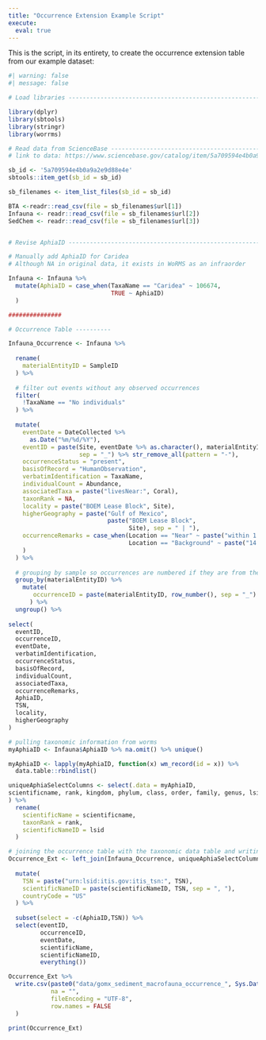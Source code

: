 ```yaml
---
title: "Occurrence Extension Example Script"
execute: 
  eval: true
---
```


This is the script, in its entirety, to create the occurrence extension table from our example dataset:

```r
#| warning: false
#| message: false

# Load libraries ----------------------------------------------------------

library(dplyr)
library(sbtools)
library(stringr)
library(worrms)

# Read data from ScienceBase ----------------------------------------------
# link to data: https://www.sciencebase.gov/catalog/item/5a709594e4b0a9a2e9d88e4e

sb_id <- '5a709594e4b0a9a2e9d88e4e'
sbtools::item_get(sb_id = sb_id)

sb_filenames <- item_list_files(sb_id = sb_id)

BTA <-readr::read_csv(file = sb_filenames$url[1])
Infauna <- readr::read_csv(file = sb_filenames$url[2])
SedChem <- readr::read_csv(file = sb_filenames$url[3])


# Revise AphiaID ----------------------------------------------------------

# Manually add AphiaID for Caridea
# Although NA in original data, it exists in WoRMS as an infraorder

Infauna <- Infauna %>% 
  mutate(AphiaID = case_when(TaxaName == "Caridea" ~ 106674,
                             TRUE ~ AphiaID)
  )

###############

# Occurrence Table ----------  

Infauna_Occurrence <- Infauna %>% 
  
  rename(
    materialEntityID = SampleID
  ) %>% 
  
  # filter out events without any observed occurrences
  filter(
    !TaxaName == "No individuals"
  ) %>% 
  
  mutate(
    eventDate = DateCollected %>% 
      as.Date("%m/%d/%Y"),
    eventID = paste(Site, eventDate %>% as.character(), materialEntityID,
                    sep = "_") %>% str_remove_all(pattern = "-"),
    occurrenceStatus = "present",
    basisOfRecord = "HumanObservation",
    verbatimIdentification = TaxaName,
    individualCount = Abundance,
    associatedTaxa = paste("livesNear:", Coral),
    taxonRank = NA,
    locality = paste("BOEM Lease Block", Site),
    higherGeography = paste("Gulf of Mexico",
                            paste("BOEM Lease Block",
                                  Site), sep = " | "),
    occurrenceRemarks = case_when(Location == "Near" ~ paste("within 1 meter of", Coral),
                                  Location == "Background" ~ paste("14 to 1000 meters away from", Coral)
    )
  ) %>% 
  
  # grouping by sample so occurrences are numbered if they are from the same sample
  group_by(materialEntityID) %>% 
    mutate(
       occurrenceID = paste(materialEntityID, row_number(), sep = "_")
      ) %>% 
  ungroup() %>% 
  
select(
  eventID,
  occurrenceID,
  eventDate,
  verbatimIdentification,
  occurrenceStatus,
  basisOfRecord,
  individualCount,
  associatedTaxa,
  occurrenceRemarks,
  AphiaID,
  TSN,
  locality,
  higherGeography
)

# pulling taxonomic information from worms
myAphiaID <- Infauna$AphiaID %>% na.omit() %>% unique()

myAphiaID <- lapply(myAphiaID, function(x) wm_record(id = x)) %>% 
  data.table::rbindlist()

uniqueAphiaSelectColumns <- select(.data = myAphiaID,
scientificname, rank, kingdom, phylum, class, order, family, genus, lsid, AphiaID
) %>%
  rename(
    scientificName = scientificname,
    taxonRank = rank,
    scientificNameID = lsid
  )

# joining the occurrence table with the taxonomic data table and writing to csv
Occurrence_Ext <- left_join(Infauna_Occurrence, uniqueAphiaSelectColumns, by = c("AphiaID" = "AphiaID")) %>%
  
  mutate(
    TSN = paste("urn:lsid:itis.gov:itis_tsn:", TSN),
    scientificNameID = paste(scientificNameID, TSN, sep = ", "),
    countryCode = "US"
  ) %>% 
  
  subset(select = -c(AphiaID,TSN)) %>% 
  select(eventID,
         occurrenceID,
         eventDate,
         scientificName,
         scientificNameID,
         everything())

Occurrence_Ext %>% 
  write.csv(paste0("data/gomx_sediment_macrofauna_occurrence_", Sys.Date(), ".csv"),
            na = "",
            fileEncoding = "UTF-8", 
            row.names = FALSE
  )

print(Occurrence_Ext)
```